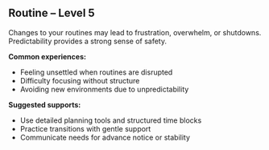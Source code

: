 ## Routine – Level 5

Changes to your routines may lead to frustration, overwhelm, or shutdowns. Predictability provides a strong sense of safety.

**Common experiences:**
- Feeling unsettled when routines are disrupted
- Difficulty focusing without structure
- Avoiding new environments due to unpredictability

**Suggested supports:**
- Use detailed planning tools and structured time blocks
- Practice transitions with gentle support
- Communicate needs for advance notice or stability
